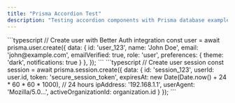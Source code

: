 ```yaml
---
title: "Prisma Accordion Test"
description: "Testing accordion components with Prisma database examples"
---
```


<AccordionGroup>
  <Accordion title="User Management" icon="user">
    ```typescript
    // Create user with Better Auth integration
    const user = await prisma.user.create({
      data: {
        id: 'user_123',
        name: 'John Doe',
        email: 'john@example.com',
        emailVerified: true,
        role: 'user',
        preferences: {
          theme: 'dark',
          notifications: true
        }
      },
    });
    ```
  </Accordion>
  <Accordion title="Session Management" icon="clock">
    ```typescript
    // Create user session
    const session = await prisma.session.create({
      data: {
        id: 'session_123',
        userId: user.id,
        token: 'secure_session_token',
        expiresAt: new Date(Date.now() + 24 * 60 * 60 * 1000), // 24 hours
        ipAddress: '192.168.1.1',
        userAgent: 'Mozilla/5.0...',
        activeOrganizationId: organization.id
      }
    });
    ```
  </Accordion>
</AccordionGroup>

